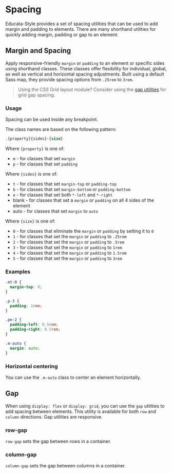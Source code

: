 

# Spacing

Educata-Style provides a set of spacing utilities that can be used to add margin and padding to elements.
There are many shorthand utilities for quickly adding margin, padding or gap to an element.

## Margin and Spacing

Apply responsive-friendly `margin` or `padding` to an element or specific sides using shorthand classes.
These classes offer flexibility for individual, global, as well as vertical and horizontal spacing adjustments.
Built using a default Sass map, they provide spacing options from `.25rem` to `3rem`.

> Using the CSS Grid layout module? Consider using the [gap utilities](#gap) for grid gap spacing.

### Usage

Spacing can be used inside any breakpoint.

The class names are based on the following pattern:

```css
.{property}{sides}-{size}
```

Where `{property}` is one of:

- `m` - for classes that set `margin`
- `p` - for classes that set `padding`

Where `{sides}` is one of:

- `t` - for classes that set `margin-top` or `padding-top`
- `b` - for classes that set `margin-bottom` or `padding-bottom`
- `e` - for classes that set both `*-left` and `*-right`
- blank - for classes that set a `margin` or `padding` on all 4 sides of the element
- auto - for classes that set `margin` to `auto`

Where `{size}` is one of:

- `0` - for classes that eliminate the `margin` or `padding` by setting it to `0`
- `1` - for classes that set the `margin` or `padding` to `.25rem`
- `2` - for classes that set the `margin` or `padding` to `.5rem`
- `3` - for classes that set the `margin` or `padding` to `1rem`
- `4` - for classes that set the `margin` or `padding` to `1.5rem`
- `5` - for classes that set the `margin` or `padding` to `3rem`

### Examples

```css
.mt-0 {
  margin-top: 0;
}

.p-3 {
  padding: 1rem;
}

.pe-2 {
  padding-left: 0.5rem;
  padding-right: 0.5rem;
}

.m-auto {
  margin: auto;
}
```

### Horizontal centering

You can use the `.m-auto` class to center an element horizontally.

<Canvas of={CenteredDivStories.CenteredDiv} />

## Gap

When using `display: flex` or `display: grid`, you can use the `gap` utilities to add spacing between elements.
This utility is available for both `row` and `column` directions. Gap utilities are responsive.

<Canvas of={GapStories.Gap} />

### row-gap

`row-gap` sets the gap between rows in a container.

<Canvas of={RowGapStories.RowGap} />

### column-gap

`column-gap` sets the gap between columns in a container.

<Canvas of={ColumnGapStories.ColumnGap} />